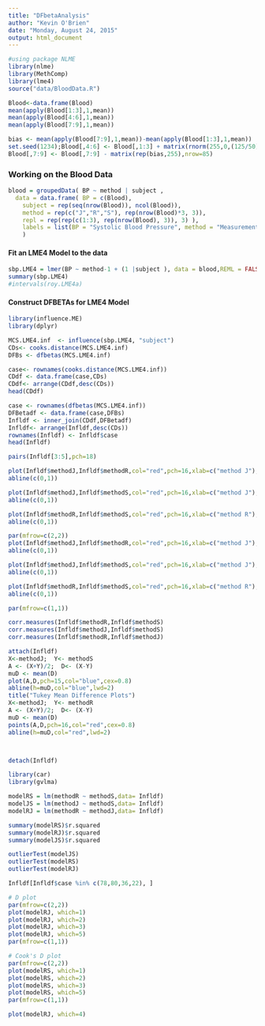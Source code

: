 ```yaml
---
title: "DFbetaAnalysis"
author: "Kevin O'Brien"
date: "Monday, August 24, 2015"
output: html_document
---
```

```r
#using package NLME
library(nlme)
library(MethComp)
library(lme4)
source("data/BloodData.R")
```
```r
Blood<-data.frame(Blood)
mean(apply(Blood[1:3],1,mean))
mean(apply(Blood[4:6],1,mean))
mean(apply(Blood[7:9],1,mean))

bias <- mean(apply(Blood[7:9],1,mean))-mean(apply(Blood[1:3],1,mean))
set.seed(1234);Blood[,4:6] <- Blood[,1:3] + matrix(rnorm(255,0,(125/50)),nrow=85)
Blood[,7:9] <- Blood[,7:9] - matrix(rep(bias,255),nrow=85)
```




### Working on the Blood Data
```r
blood = groupedData( BP ~ method | subject ,
  data = data.frame( BP = c(Blood), 
    subject = rep(seq(nrow(Blood)), ncol(Blood)),
    method = rep(c("J","R","S"), rep(nrow(Blood)*3, 3)),
  	repl = rep(rep(c(1:3), rep(nrow(Blood), 3)), 3) ),
	labels = list(BP = "Systolic Blood Pressure", method = "Measurement Device"),
	)
```
#### Fit an LME4 Model to the data
```r
sbp.LME4 = lmer(BP ~ method-1 + (1 |subject ), data = blood,REML = FALSE)
summary(sbp.LME4)
#intervals(roy.LME4a)
```
#### Construct DFBETAs for LME4 Model

```r
library(influence.ME)
library(dplyr)

```
```r
MCS.LME4.inf  <- influence(sbp.LME4, "subject")
CDs<- cooks.distance(MCS.LME4.inf)
DFBs <- dfbetas(MCS.LME4.inf)
```
```r
case<- rownames(cooks.distance(MCS.LME4.inf))
CDdf <- data.frame(case,CDs)
CDdf<- arrange(CDdf,desc(CDs))
head(CDdf)
```

```r
case <- rownames(dfbetas(MCS.LME4.inf))
DFBetadf <- data.frame(case,DFBs)
Infldf <- inner_join(CDdf,DFBetadf)
Infldf<- arrange(Infldf,desc(CDs))
rownames(Infldf) <- Infldf$case
head(Infldf)
```
```r
pairs(Infldf[3:5],pch=18)
```
```r

plot(Infldf$methodJ,Infldf$methodR,col="red",pch=16,xlab=c("method J"),ylab=c("method R"))
abline(c(0,1))
```
```r
plot(Infldf$methodJ,Infldf$methodS,col="red",pch=16,xlab=c("method J"),ylab=c("method S"))
abline(c(0,1))
```
```r
plot(Infldf$methodR,Infldf$methodS,col="red",pch=16,xlab=c("method R"),ylab=c("method S"))
abline(c(0,1))

```
```r
par(mfrow=c(2,2))
plot(Infldf$methodJ,Infldf$methodR,col="red",pch=16,xlab=c("method J"),ylab=c("method R"))
abline(c(0,1))

plot(Infldf$methodJ,Infldf$methodS,col="red",pch=16,xlab=c("method J"),ylab=c("method S"))
abline(c(0,1))

plot(Infldf$methodR,Infldf$methodS,col="red",pch=16,xlab=c("method R"),ylab=c("method S"))
abline(c(0,1))

par(mfrow=c(1,1))
```

```r
corr.measures(Infldf$methodR,Infldf$methodS)
corr.measures(Infldf$methodJ,Infldf$methodS)
corr.measures(Infldf$methodR,Infldf$methodJ)
```
```r
attach(Infldf)
X<-methodJ;  Y<- methodS
A <- (X+Y)/2;  D<- (X-Y)
muD <- mean(D)
plot(A,D,pch=15,col="blue",cex=0.8)
abline(h=muD,col="blue",lwd=2)
title("Tukey Mean Difference Plots")
X<-methodJ;  Y<- methodR
A <- (X+Y)/2;  D<- (X-Y)
muD <- mean(D)
points(A,D,pch=16,col="red",cex=0.8)
abline(h=muD,col="red",lwd=2)



detach(Infldf) 

```
```r
library(car)
library(gvlma)
```
```r
modelRS = lm(methodR ~ methodS,data= Infldf)
modelJS = lm(methodJ ~ methodS,data= Infldf)
modelRJ = lm(methodR ~ methodJ,data= Infldf)
```
```r
summary(modelRS)$r.squared
summary(modelRJ)$r.squared
summary(modelJS)$r.squared
```
```r
outlierTest(modelJS)
outlierTest(modelRS)
outlierTest(modelRJ)
```
```r
Infldf[Infldf$case %in% c(78,80,36,22), ] 


```
```r
# D plot
par(mfrow=c(2,2))
plot(modelRJ, which=1)
plot(modelRJ, which=2)
plot(modelRJ, which=3)
plot(modelRJ, which=5)
par(mfrow=c(1,1))
```
```r
# Cook's D plot
par(mfrow=c(2,2))
plot(modelRS, which=1)
plot(modelRS, which=2)
plot(modelRS, which=3)
plot(modelRS, which=5)
par(mfrow=c(1,1))
```
```r
plot(modelRJ, which=4)

```
